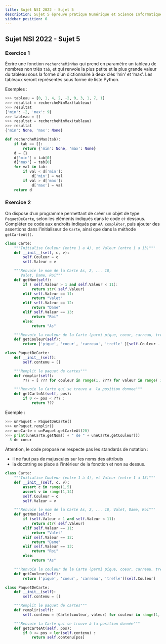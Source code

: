 ```yaml
---
title: Sujet NSI 2022 - Sujet 5
description: Sujet 5 épreuve pratique Numérique et Science Informatique 2022
sidebar_position: 6
---
```



## Sujet NSI 2022 - Sujet 5

### Exercice 1

<Tabs>
  <TabItem value="sujet" label="Sujet" default>

Écrire une fonction `rechercheMinMax` qui prend en paramètre un tableau de nombres
non triés `tab`, et qui renvoie la plus petite et la plus grande valeur du tableau sous la
forme d’un dictionnaire à deux clés ‘min’ et ‘max’. Les tableaux seront représentés sous
forme de liste Python.

Exemples :

```python
>>> tableau = [0, 1, 4, 2, -2, 9, 3, 1, 7, 1]
>>> resultat = rechercheMinMax(tableau)
>>> resultat
{'min': -2, 'max': 9}
>>> tableau = []
>>> resultat = rechercheMinMax(tableau)
>>> resultat
{'min': None, 'max': None}
```

  </TabItem>
  <TabItem value="correction" label="Correction">

```python linenums='1'
def rechercheMinMax(tab):
    if tab == []:
        return {'min': None, 'max': None}
    d = {}
    d['min'] = tab[0]
    d['max'] = tab[0]
    for val in tab:
        if val < d['min']:
            d['min'] = val
        if val > d['max']:
            d['max'] = val
    return d

```

  </TabItem>
  
</Tabs>

### Exercice 2

<Tabs>
  <TabItem value="sujet" label="Sujet" default>

On dispose d’un programme permettant de créer un objet de type `PaquetDeCarte`,
selon les éléments indiqués dans le code ci-dessous.
Compléter ce code aux endroits indiqués par `#A compléter`, puis ajouter des
assertions dans l’initialiseur de `Carte`, ainsi que dans la méthode `getCarteAt()`.

```python linenums='1'
class Carte:
    """Initialise Couleur (entre 1 a 4), et Valeur (entre 1 a 13)"""
    def __init__(self, c, v):
        self.Couleur = c
        self.Valeur = v

    """Renvoie le nom de la Carte As, 2, ... 10,
       Valet, Dame, Roi"""
    def getNom(self):
        if ( self.Valeur > 1 and self.Valeur < 11):
            return str( self.Valeur)
        elif self.Valeur == 11:
            return "Valet"
        elif self.Valeur == 12:
            return "Dame"
        elif self.Valeur == 13:
            return "Roi"
        else:
            return "As"

    """Renvoie la couleur de la Carte (parmi pique, coeur, carreau, trefle"""
    def getCouleur(self):
        return ['pique', 'coeur', 'carreau', 'trefle' ][self.Couleur - 1]

class PaquetDeCarte:
    def __init__(self):
        self.contenu = []

    """Remplit le paquet de cartes"""
    def remplir(self):
	    ??? = [ ??? for couleur in range(1, ???) for valeur in range( 1, ???)]

    """Renvoie la Carte qui se trouve a  la position donnee"""
    def getCarteAt(self, pos):
        if 0 <= pos < ??? :
            return ???
```

Exemple :

```python
>>> unPaquet = PaquetDeCarte()
>>> unPaquet.remplir()
>>> uneCarte = unPaquet.getCarteAt(20)
>>> print(uneCarte.getNom() + " de " + uneCarte.getCouleur())
  8 de coeur
```

  </TabItem>
  <TabItem value="correction" label="Correction">

Attention, le code proposé ne respecte pas les standards de notation :

- il ne faut pas de majuscules sur les noms des attributs
- la docstring se place à l'intérieur de la fonction et non au dessus.

```python linenums='1'
class Carte:
    """Initialise Couleur (entre 1 à 4), et Valeur (entre 1 à 13)"""
    def __init__(self, c, v):
        assert c in range(1,5)
        assert v in range(1,14)
        self.Couleur = c
        self.Valeur = v

    """Renvoie le nom de la Carte As, 2, ... 10, Valet, Dame, Roi"""
    def getNom(self):
        if (self.Valeur > 1 and self.Valeur < 11):
            return str( self.Valeur)
        elif self.Valeur == 11:
            return "Valet"
        elif self.Valeur == 12:
            return "Dame"
        elif self.Valeur == 13:
            return "Roi"
        else:
            return "As"

    """Renvoie la couleur de la Carte (parmi pique, coeur, carreau, trefle"""
    def getCouleur(self):
        return ['pique', 'coeur', 'carreau', 'trefle'][self.Couleur]

class PaquetDeCarte:
    def __init__(self):
        self.contenu = []

    """Remplit le paquet de cartes"""
    def remplir(self):
        self.contenu = [Carte(couleur, valeur) for couleur in range(1, 5) for valeur in range(1, 14)]

    """Renvoie la Carte qui se trouve à la position donnée"""
    def getCarteAt(self, pos):
        if 0 <= pos < len(self.contenu) :
            return self.contenu[pos]

```

  </TabItem>
  
</Tabs>
